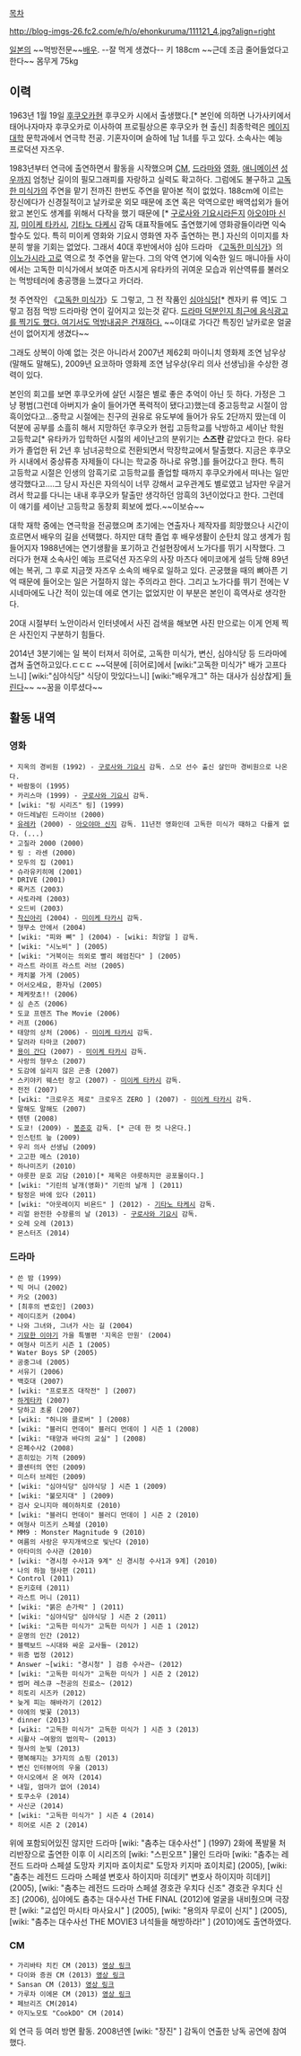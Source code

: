 [[목차]]

http://blog-imgs-26.fc2.com/e/h/o/ehonkuruma/111121_4.jpg?align=right

[[일본]]의 ~~먹방전문~~[[배우]]. --잘 먹게 생겼다--
키 188cm ~~근데 조금 줄어들었다고 한다~~ 몸무게 75kg

== 이력 ==
1963년 1월 19일 [[후쿠오카]]현 후쿠오카 시에서 출생했다.[* 본인에 의하면 나가사키에서 태어나자마자 후쿠오카로 이사하여 프로필상으론 후쿠오카 현 출신] 최종학력은 [[메이지 대학]] 문학과에서 연극학 전공. 기혼자이며 슬하에 1남 1녀를 두고 있다. 소속사는 예능 프로덕션 자즈우.

1983년부터 연극에 출연하면서 활동을 시작했으며 [[CM]], [[드라마]]와 [[영화]], [[애니메이션]] [[성우]]까지 엄청난 길이의 필모그래피를 자랑하고 실력도 확고하다. 그럼에도 불구하고 [[고독한 미식가]]의 주연을 맡기 전까진 한번도 주연을 맡아본 적이 없었다. 188cm에 이르는 장신에다가 신경질적이고 날카로운 외모 때문에 조연 혹은 악역으로만 배역섭외가 들어왔고 본인도 생계를 위해서 다작을 했기 때문에 [* [[구로사와 기요시]]라든지 [[아오야마 신지]], [[미이케 타카시]], [[기타노 다케시]] 감독 대표작들에도 출연했기에 영화광들이라면 익숙할수도 있다. 특히 미이케 영화와 기요시 영화엔 자주 출연하는 편.] 자신의 이미지를 차분히 쌓을 기회는 없었다. 그래서 40대 후반에서야 심야 드라마 《[[고독한 미식가]]》의 [[이노가시라 고로]] 역으로 첫 주연을 맡는다. 그의 악역 연기에 익숙한 일드 매니아들 사이에서는 고독한 미식가에서 보여준 마츠시게 유타카의 귀여운 모습과 위산역류를 불러오는 먹방테러에 충공깽을 느꼈다고 카더라.

첫 주연작인 《[[고독한 미식가]]》도 그렇고, 그 전 작품인 [[심야식당]][* 켄자키 류 역]도 그렇고 점점 먹방 드라마랑 연이 깊어지고 있는것 같다. [http://youtu.be/oe1x0csM1AA 드라마 덕분인지 최근에 음식광고를 찍기도 했다. 여기서도 먹방내공은 건재하다.] ~~이대로 가다간 특징인 날카로운 얼굴선이 없어지게 생겼다~~

그래도 상복이 아예 없는 것은 아니라서 2007년 제62회 마이니치 영화제 조연 남우상(말해도 말해도), 2009년 요코하마 영화제 조연 남우상(우리 의사 선생님)을 수상한 경력이 있다.

본인의 회고를 보면 후쿠오카에 살던 시절은 별로 좋은 추억이 아닌 듯 하다. 가정은 그냥 평범(그런데 아버지가 술이 들어가면 폭력적이 됐다고)했는데 중고등학교 시절이 암흑이었다고...중학교 시절에는 친구의 권유로 유도부에 들어가 유도 2단까지 땄는데 이 덕분에 공부를 소흘히 해서 지망하던 후쿠오카 현립 고등학교를 낙방하고 세이난 학원 고등학교[* 유타카가 입학하던 시절의 세이난고의 분위기는 '''스즈란''' 같았다고 한다. 유타카가 졸업한 뒤 2년 후 남녀공학으로 전환되면서 막장학교에서 탈출했다. 지금은 후쿠오카 시내에서 중상류층 자제들이 다니는 학교중 하나로 유명.]를 들어갔다고 한다. 특히 고등학교 시절은 인생의 암흑기로 고등학교를 졸업할 때까지 후쿠오카에서 떠나는 일만 생각했다고....그 당시 자신은 자의식이 너무 강해서 교우관계도 별로였고 남자만 우글거려서 학교를 다니는 내내 후쿠오카 탈출만 생각하던 암흑의 3년이었다고 한다. 그런데 이 얘기를 세이난 고등학교 동창회 회보에 썼다.~~이보슈~~ 

대학 재학 중에는 연극학을 전공했으며 초기에는 연출자나 제작자를 희망했으나 시간이 흐르면서 배우의 길을 선택했다. 하지만 대학 졸업 후 배우생활이 순탄치 않고 생계가 힘들어지자 1988년에는 연기생활을 포기하고 건설현장에서 노가다를 뛰기 시작했다. 그러다가 현재 소속사인 예능 프로덕션 자즈우의 사장 마츠다 에미코에게 설득 당해 89년에는 복귀, 그 후로 지금껏 자즈우 소속의 배우로 일하고 있다. 곤궁했을 때의 뼈아픈 기억 때문에 들어오는 일은 거절하지 않는 주의라고 한다. 그리고 노가다를 뛰기 전에는 V시네마에도 나간 적이 있는데 에로 연기는 없었지만 이 부분은 본인이 흑역사로 생각한다.
 
20대 시절부터 노안이라서 인터넷에서 사진 검색을 해보면 사진 만으로는 이게 언제 찍은 사진인지 구분하기 힘들다.

2014년 3분기에는 일 복이 터져서 히어로, 고독한 미식가, 변신, 심야식당 등 드라마에 겹쳐 출연하고있다.ㄷㄷㄷ ~~덕분에 [히어로]에서 [wiki:"고독한 미식가" 배가 고프다느니] [wiki:"심야식당" 식당이 맛있다느니] [wiki:"배우개그" 하는 대사가 심상찮게] [http://tvple.com/188393 들린다]~~ ~~꿈을 이루셨다~~
== 활동 내역 ==
=== 영화 ===
 * 지옥의 경비원 (1992) - [[구로사와 기요시]] 감독. 스모 선수 출신 살인마 경비원으로 나온다.
 * 바람둥이 (1995)
 * 카리스마 (1999) - [[구로사와 기요시]] 감독.
 * [wiki: "링 시리즈" 링] (1999)
 * 아드레날린 드라이브 (2000)
 * [[유레카]] (2000) - [[아오야마 신지]] 감독. 11년전 영화인데 고독한 미식가 때하고 다를게 없다. (...)
 * 고질라 2000 (2000)
 * 링 : 라센 (2000)
 * 모두의 집 (2001)
 * 슈라유키히메 (2001)
 * DRIVE (2001)
 * 록커즈 (2003)
 * 사토라레 (2003)
 * 오드비 (2003)
 * [[착신아리]] (2004) - [[미이케 타카시]] 감독.
 * 형무소 안에서 (2004)
 * [wiki: "피와 뼈" ] (2004) - [wiki: 최양일 ] 감독.
 * [wiki: "시노비" ] (2005)
 * [wiki: "거북이는 의외로 빨리 헤엄친다" ] (2005)
 * 라스트 라이프 라스트 러브 (2005)
 * 캐치볼 가게 (2005)
 * 어서오세요, 환자님 (2005)
 * 체케랏쵸!! (2006)
 * 심 손즈 (2006)
 * 도쿄 프렌즈 The Movie (2006)
 * 러프 (2006)
 * 태양의 상처 (2006) - [[미이케 타카시]] 감독.
 * 달려라 타마코 (2007)
 * [[용이 간다]] (2007) - [[미이케 타카시]] 감독.
 * 사랑의 형무소 (2007)
 * 도감에 실리지 않은 곤충 (2007)
 * 스키야키 웨스턴 장고 (2007) - [[미이케 타카시]] 감독.
 * 전전 (2007)
 * [wiki: "크로우즈 제로" 크로우즈 ZERO ] (2007) - [[미이케 타카시]] 감독.
 * 말해도 말해도 (2007)
 * 텐텐 (2008)
 * 도쿄! (2009) - [[봉준호]] 감독. [* 근데 한 컷 나온다.]
 * 인스턴트 늪 (2009)
 * 우리 의사 선생님 (2009)
 * 고고한 메스 (2010)
 * 하나미즈키 (2010)
 * 야릇한 문호 괴담 (2010)[* 제목은 야릇하지만 공포물이다.]
 * [wiki: "기린의 날개(영화)" 기린의 날개 ] (2011)
 * 탐정은 바에 있다 (2011)
 * [wiki: "아웃레이지 비욘드" ] (2012) - [[기타노 타케시]] 감독.
 * 리얼 완전한 수장룡의 날 (2013) - [[구로사와 기요시]] 감독.
 * 오레 오레 (2013)
 * 몬스터즈 (2014)
=== 드라마 ===
 * 쓴 밤 (1999)
 * 빅 머니 (2002)
 * 카오 (2003)
 * [최후의 변호인] (2003)
 * 레이디조커 (2004)
 * 나와 그녀와, 그녀가 사는 길 (2004)
 * [[기묘한 이야기]] 가을 특별편 '지옥은 만원' (2004)
 * 여형사 미즈키 시즌 1 (2005)
 * Water Boys SP (2005)
 * 공중그네 (2005)
 * 서유기 (2006)
 * 백호대 (2007)
 * [wiki: "프로포즈 대작전" ] (2007)
 * [[하게타카]] (2007)
 * 당하고 초롱 (2007)
 * [wiki: "허니와 클로버" ] (2008)
 * [wiki: "블러디 먼데이" 블러디 먼데이 ] 시즌 1 (2008)
 * [wiki: "태양과 바다의 교실" ] (2008)
 * 은폐수사2 (2008)
 * 흔히있는 기적 (2009)
 * 콜센터의 연인 (2009)
 * 미스터 브레인 (2009)
 * [wiki: "심야식당" 심야식당 ] 시즌 1 (2009)
 * [wiki: "불모지대" ] (2009)
 * 검사 오니지마 헤이하치로 (2010)
 * [wiki: "블러디 먼데이" 블러디 먼데이 ] 시즌 2 (2010)
 * 여형사 미즈키 스페셜 (2010)
 * MM9 : Monster Magnitude 9 (2010)
 * 여름의 사랑은 무지개색으로 빛난다 (2010)
 * 아타미의 수사관 (2010)
 * [wiki: "경시청 수사1과 9계" 신 경시청 수사1과 9계] (2010) 
 * 나의 하늘 형사편 (2011)
 * Control (2011)
 * 돈키호테 (2011)
 * 라스트 머니 (2011)
 * [wiki: "붉은 손가락" ] (2011)
 * [wiki: "심야식당" 심야식당 ] 시즌 2 (2011)
 * [wiki: "고독한 미식가" 고독한 미식가 ] 시즌 1 (2012)
 * 운명의 인간 (2012)
 * 블랙보드 ~시대와 싸운 교사들~ (2012)
 * 위증 법정 (2012)
 * Answer ~[wiki: "경시청" ] 검증 수사관~ (2012)
 * [wiki: "고독한 미식가" 고독한 미식가 ] 시즌 2 (2012)
 * 썸머 레스큐 ~천공의 진료소~ (2012)
 * 히토리 시즈카 (2012)
 * 늦게 피는 해바라기 (2012)
 * 야에의 벚꽃 (2013)
 * dinner (2013)
 * [wiki: "고독한 미식가" 고독한 미식가 ] 시즌 3 (2013)
 * 시활사 ~여왕의 법의학~ (2013)
 * 형사의 눈빛 (2013)
 * 행복해지는 3가지의 쇼핑 (2013)
 * 변신 인터뷰어의 우울 (2013)
 * 아시오에서 온 여자 (2014)
 * 내일, 엄마가 없어 (2014)
 * 토쿠소우 (2014)
 * 사신군 (2014)
 * [wiki: "고독한 미식가" ] 시즌 4 (2014)
 * 히어로 시즌 2 (2014)

위에 포함되어있진 않지만 드라마 [wiki: "춤추는 대수사선" ] (1997) 2화에 폭발물 처리반장으로 출연한 이후 이 시리즈의 [wiki: "스핀오프" ]물인 드라마 [wiki: "춤추는 레전드 드라마 스페셜 도망자 키지마 죠이치로" 도망자 키지마 죠이치로] (2005), [wiki: "춤추는 레전드 드라마 스페셜 변호사 하이지마 히데키" 변호사 하이지마 히데키] (2005), [wiki: "춤추는 레전드 드라마 스페셜 경호관 우치다 신조" 경호관 우치다 신조] (2006), 심야에도 춤추는 대수사선 THE FINAL (2012)에 얼굴을 내비췄으며 극장판 [wiki: "교섭인 마시타 마사요시" ] (2005), [wiki: "용의자 무로이 신지" ] (2005), [wiki: "춤추는 대수사선 THE MOVIE3 녀석들을 해방하라!" ] (2010)에도 출연하였다.
=== CM ===
 * 가리바타 치킨 CM (2013) [http://youtu.be/oe1x0csM1AA 영상 링크]
 * 다이와 증권 CM (2013) [http://youtu.be/XmIEXWjeL2M 영상 링크]
 * Sansan CM (2013) [http://youtu.be/LmBaX1xV2yQ 영상 링크]
 * 가루차 이에몬 CM (2013) [http://youtu.be/m0AJhupreUY 영상 링크]
 * 페브리즈 CM(2014)
 * 아지노모토 "CookDO" CM (2014)


외 연극 등 여러 방면 활동. 2008년엔 [wiki: "장진" ] 감독이 연출한 낭독 공연에 참여했다.
